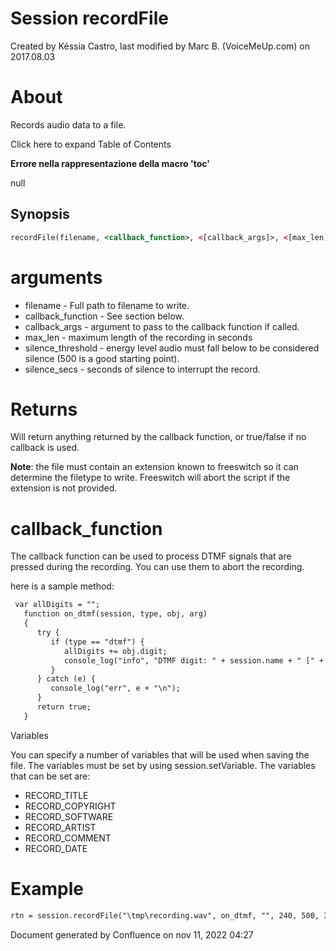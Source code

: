 
# Session recordFile 

 Created by  Késsia Castro, last modified by  Marc B. (VoiceMeUp.com) on 2017.08.03

# About

Records audio data to a file.

Click here to expand Table of Contents

**Errore nella rappresentazione della macro 'toc'**

null

## Synopsis

```xml
recordFile(filename, <callback_function>, <[callback_args]>, <[max_len]>, <[silence_threshold]>, <[silence_secs]>);
```

# arguments

* filename - Full path to filename to write.
* callback\_function - See section below.
* callback\_args - argument to pass to the callback function if called.
* max\_len - maximum length of the recording in seconds
* silence\_threshold - energy level audio must fall below to be considered silence (500 is a good starting point).
* silence\_secs - seconds of silence to interrupt the record.

# Returns

Will return anything returned by the callback function, or true/false if no callback is used.

**Note**: the file must contain an extension known to freeswitch so it can determine the filetype to write. Freeswitch will abort the script if the extension is not provided.

# callback_function

The callback function can be used to process DTMF signals that are pressed during the recording. You can use them to abort the recording.

here is a sample method:

```xml
 var allDigits = ""; 
   function on_dtmf(session, type, obj, arg)
   {
      try {
         if (type == "dtmf") {
            allDigits += obj.digit;
            console_log("info", "DTMF digit: " + session.name + " [" + obj.digit + "] len [" + obj.duration + "]\n\n");
         }
      } catch (e) {
         console_log("err", e + "\n");
      }
      return true;
   }
```

Variables

You can specify a number of variables that will be used when saving the file. The variables must be set by using session.setVariable. The variables that can be set are:

* RECORD\_TITLE
* RECORD\_COPYRIGHT
* RECORD\_SOFTWARE
* RECORD\_ARTIST
* RECORD\_COMMENT
* RECORD\_DATE

# Example

```xml
rtn = session.recordFile("\tmp\recording.wav", on_dtmf, "", 240, 500, 3);
```

Document generated by Confluence on nov 11, 2022 04:27
